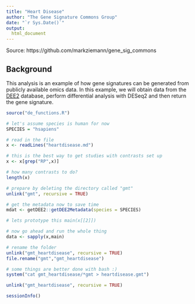 ```yaml
---
title: "Heart Disease"
author: "The Gene Signature Commons Group"
date: "`r Sys.Date()`"
output:
  html_document
---
```

Source: https://github.com/markziemann/gene_sig_commons

## Background

This analysis is an example of how gene signatures can be generated from publicly available omics data.
In this example, we will obtain data from the [DEE2](http://dee2.io) database, perform differential analysis with DESeq2 and then return the gene signature. 

```r
source("de_functions.R")
```


```r
# let's assume species is human for now
SPECIES = "hsapiens"

# read in the file
x <- readLines("heartdisease.md")

# this is the best way to get studies with contrasts set up
x <- x[grep("RP",x)]

# how many contrasts to do?
length(x)

# prepare by deleting the directory called "gmt"
unlink("gmt", recursive = TRUE)

# get the metadata now to save time
mdat <- getDEE2::getDEE2Metadata(species = SPECIES)

# lets prototype this main(x[[2]])

# now go ahead and run the whole thing
data <- sapply(x,main)

# rename the folder
unlink("gmt_heartdisease", recursive = TRUE)
file.rename("gmt","gmt_heartdisease")

# some things are better done with bash :)
system("cat gmt_heartdisease/*gmt > heartdisease.gmt")

unlink("gmt_heartdisease", recursive = TRUE)

```

```r
sessionInfo()
```
